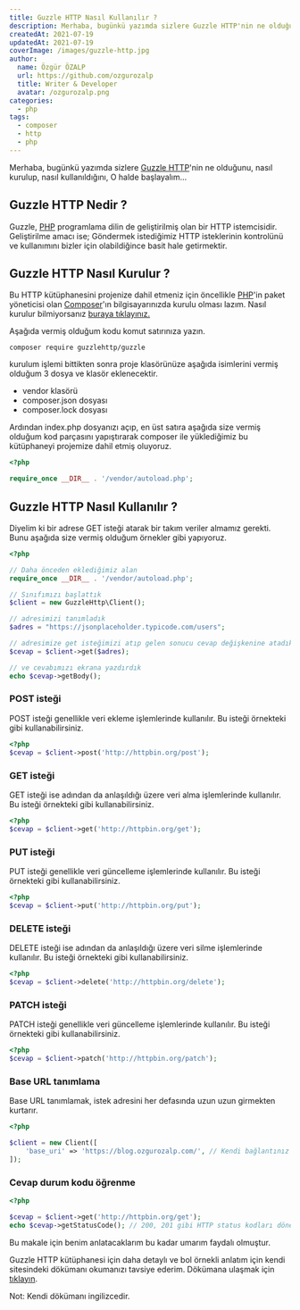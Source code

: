 ```yaml
---
title: Guzzle HTTP Nasıl Kullanılır ?
description: Merhaba, bugünkü yazımda sizlere Guzzle HTTP'nin ne olduğunu, nasıl kurulup, nasıl kullanıldığını, O halde başlayalım...
createdAt: 2021-07-19
updatedAt: 2021-07-19
coverImage: /images/guzzle-http.jpg
author:
  name: Özgür ÖZALP
  url: https://github.com/ozgurozalp
  title: Writer & Developer
  avatar: /ozgurozalp.png
categories:
  - php
tags:
  - composer
  - http
  - php
---
```


Merhaba, bugünkü yazımda sizlere [Guzzle HTTP](https://github.com/guzzle/guzzle)'nin ne olduğunu, nasıl kurulup, nasıl kullanıldığını, O halde başlayalım...

## Guzzle HTTP Nedir ?

Guzzle, [PHP](https://blog.ozgurozalp.com/kategori/php/ "PHP") programlama dilin de geliştirilmiş olan bir HTTP istemcisidir. Geliştirilme amacı ise; Göndermek istediğimiz HTTP isteklerinin kontrolünü ve kullanımını bizler için olabildiğince basit hale getirmektir.

## Guzzle HTTP Nasıl Kurulur ?

Bu HTTP kütüphanesini projenize dahil etmeniz için öncellikle [PHP](https://blog.ozgurozalp.com/kategori/php/ "PHP")'in paket yöneticisi olan [Composer](https://getcomposer.org/)'ın bilgisayarınızda kurulu olması lazım. Nasıl kurulur bilmiyorsanız [buraya tıklayınız.](https://www.youtube.com/watch?v=wmqB20fnfho "https://www.youtube.com/watch?v=wmqB20fnfho")

Aşağıda vermiş olduğum kodu komut satırınıza yazın.

```shell
composer require guzzlehttp/guzzle
```

kurulum işlemi bittikten sonra proje klasörünüze aşağıda isimlerini vermiş olduğum 3 dosya ve klasör eklenecektir.

- vendor klasörü
- composer.json dosyası
- composer.lock dosyası

Ardından index.php dosyanızı açıp, en üst satıra aşağıda size vermiş olduğum kod parçasını yapıştırarak composer ile yüklediğimiz bu kütüphaneyi projemize dahil etmiş oluyoruz.

```php
<?php

require_once __DIR__ . '/vendor/autoload.php';
```

## Guzzle HTTP Nasıl Kullanılır ?

Diyelim ki bir adrese GET isteği atarak bir takım veriler almamız gerekti. Bunu aşağıda size vermiş olduğum örnekler gibi yapıyoruz.

```php
<?php

// Daha önceden eklediğimiz alan
require_once __DIR__ . '/vendor/autoload.php';

// Sınıfımızı başlattık
$client = new GuzzleHttp\Client();

// adresimizi tanımladık
$adres = "https://jsonplaceholder.typicode.com/users";

// adresimize get isteğimizi atıp gelen sonucu cevap değişkenine atadık
$cevap = $client->get($adres);

// ve cevabımızı ekrana yazdırdık
echo $cevap->getBody();

```

### POST isteği

POST isteği genellikle veri ekleme işlemlerinde kullanılır. Bu isteği örnekteki gibi kullanabilirsiniz.

```php
<?php
$cevap = $client->post('http://httpbin.org/post');
```

### GET isteği

GET isteği ise adından da anlaşıldığı üzere veri alma işlemlerinde kullanılır. Bu isteği örnekteki gibi kullanabilirsiniz.

```php
<?php
$cevap = $client->get('http://httpbin.org/get');
```

### PUT isteği

PUT isteği genellikle veri güncelleme işlemlerinde kullanılır. Bu isteği örnekteki gibi kullanabilirsiniz.

```php
<?php
$cevap = $client->put('http://httpbin.org/put');
```

### DELETE isteği

DELETE isteği ise adından da anlaşıldığı üzere veri silme işlemlerinde kullanılır. Bu isteği örnekteki gibi kullanabilirsiniz.

```php
<?php
$cevap = $client->delete('http://httpbin.org/delete');
```

### PATCH isteği

PATCH isteği genellikle veri güncelleme işlemlerinde kullanılır. Bu isteği örnekteki gibi kullanabilirsiniz.

```php
<?php
$cevap = $client->patch('http://httpbin.org/patch');
```

### Base URL tanımlama

Base URL tanımlamak, istek adresini her defasında uzun uzun girmekten kurtarır.

```php
<?php

$client = new Client([
    'base_uri' => 'https://blog.ozgurozalp.com/', // Kendi bağlantınız ile değiştirin
]);
```

### Cevap durum kodu öğrenme

```php
<?php

$cevap = $client->get('http://httpbin.org/get');
echo $cevap->getStatusCode(); // 200, 201 gibi HTTP status kodları döner
```

Bu makale için benim anlatacaklarım bu kadar umarım faydalı olmuştur.

Guzzle HTTP kütüphanesi için daha detaylı ve bol örnekli anlatım için kendi sitesindeki dökümanı okumanızı tavsiye ederim. Dökümana ulaşmak için [tıklayın](https://docs.guzzlephp.org/en/stable/index.html "https://docs.guzzlephp.org/en/stable/index.html").

Not: Kendi dökümanı ingilizcedir.

